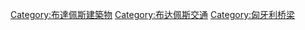 [[Category:布達佩斯建築物|Category:布達佩斯建築物]]
[[Category:布达佩斯交通|Category:布达佩斯交通]]
[[Category:匈牙利桥梁|Category:匈牙利桥梁]]